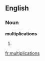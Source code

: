 ==English==

===Noun===
'''multiplications'''

# {{plural of|[[multiplication]]}}

[[fr:multiplications]]